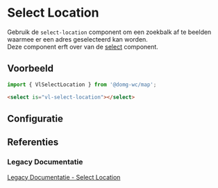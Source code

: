 
# Select Location

Gebruik de `select-location` component om een zoekbalk af te beelden waarmee er een adres geselecteerd kan worden.<br/>
Deze component erft over van de [select](/docs/elements-select--select-default) component.


## Voorbeeld

```js
import { VlSelectLocation } from '@domg-wc/map';
```

```html
<select is="vl-select-location"></select>
```

<Canvas of={VlSelectLocationStories.SelectLocationDefault} />


## Configuratie

<ArgTypes of={VlSelectLocationStories.SelectLocationDefault} />


## Referenties

### Legacy Documentatie

[Legacy Documentatie - Select Location](https://webcomponenten.omgeving.vlaanderen.be/doc/VlSelectLocation.html)

